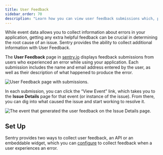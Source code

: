 ```yaml
---
title: User Feedback
sidebar_order: 70
description: "Learn how you can view user feedback submissions which, paired with the original event, give you additional insight into issues."
---
```


While event data allows you to collect information about errors in your application, getting any extra helpful feedback can be crucial in determining the root cause of an issue. Sentry provides the ability to collect additional information with User Feedback. 

The **User Feedback** page in [sentry.io](https://sentry.io) displays feedback submissions from users who experienced an error while using your application. Each submission includes the name and email address entered by the user, as well as their description of what happened to produce the error.

![User Feedback page with submissions.](user-feedback.png)
<!--placeholder image to be updated-->

In each submission, you can click the “View Event” link, which takes you to the **Issue Details** page for that event (or instance of the issue). From there, you can dig into what caused the issue and start working to resolve it.

![The event that generated the user feedback on the Issue Details page.](user-feedback-event.png)
<!--placeholder image to be updated-->

## Set Up

Sentry provides two ways to collect user feedback, an API or an embeddable widget, which you can [configure](/platform-redirect/?next=/enriching-events/user-feedback/) to collect feedback when a user experiences an error. 
